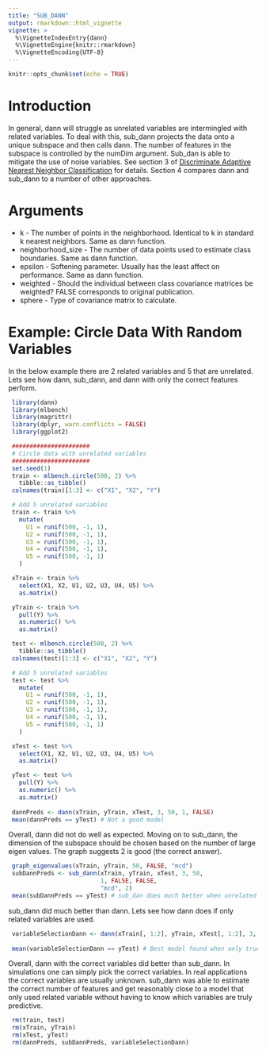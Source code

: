 ```yaml
---
title: "SUB_DANN"
output: rmarkdown::html_vignette
vignette: >
  %\VignetteIndexEntry{dann}
  %\VignetteEngine{knitr::rmarkdown}
  %\VignetteEncoding{UTF-8}
---
```


```r
knitr::opts_chunk$set(echo = TRUE)
```

# Introduction
In general, dann will struggle as unrelated variables are intermingled with related variables. To deal with this, sub_dann projects the data onto a unique subspace and then calls dann. The number of features in the subspace is controlled by the numDim argument. Sub_dan is able to mitigate the use of noise variables. See section 3 of [Discriminate Adaptive Nearest Neighbor Classification](https://web.stanford.edu/~hastie/Papers/dann_IEEE.pdf) for details. Section 4 compares dann and sub_dann to a number of other approaches.

# Arguments
* k - The number of points in the neighborhood. Identical to k in standard k nearest neighbors. Same as dann function.
* neighborhood_size - The number of data points used to estimate class boundaries. Same as dann function.
* epsilon - Softening parameter. Usually has the least affect on performance. Same as dann function.
* weighted - Should the individual between class covariance matrices be weighted? FALSE corresponds to original publication.
* sphere - Type of covariance matrix to calculate.

# Example: Circle Data With Random Variables
In the below example there are 2 related variables and 5 that are unrelated. Lets see how dann, sub_dann, and dann with only the correct features perform.

```r
 library(dann)
 library(mlbench)
 library(magrittr)
 library(dplyr, warn.conflicts = FALSE)
 library(ggplot2)

 ######################
 # Circle data with unrelated variables
 ######################
 set.seed(1)
 train <- mlbench.circle(500, 2) %>%
   tibble::as_tibble()
 colnames(train)[1:3] <- c("X1", "X2", "Y")

 # Add 5 unrelated variables
 train <- train %>%
   mutate(
     U1 = runif(500, -1, 1),
     U2 = runif(500, -1, 1),
     U3 = runif(500, -1, 1),
     U4 = runif(500, -1, 1),
     U5 = runif(500, -1, 1)
   )

 xTrain <- train %>%
   select(X1, X2, U1, U2, U3, U4, U5) %>%
   as.matrix()

 yTrain <- train %>%
   pull(Y) %>%
   as.numeric() %>%
   as.matrix()

 test <- mlbench.circle(500, 2) %>%
   tibble::as_tibble()
 colnames(test)[1:3] <- c("X1", "X2", "Y")

 # Add 5 unrelated variables
 test <- test %>%
   mutate(
     U1 = runif(500, -1, 1),
     U2 = runif(500, -1, 1),
     U3 = runif(500, -1, 1),
     U4 = runif(500, -1, 1),
     U5 = runif(500, -1, 1)
   )

 xTest <- test %>%
   select(X1, X2, U1, U2, U3, U4, U5) %>%
   as.matrix()

 yTest <- test %>%
   pull(Y) %>%
   as.numeric() %>%
   as.matrix()
 
 dannPreds <- dann(xTrain, yTrain, xTest, 3, 50, 1, FALSE)
 mean(dannPreds == yTest) # Not a good model
```

Overall, dann did not do well as expected. Moving on to sub_dann, the dimension of the subspace should be chosen based on the number of large eigen values. The graph suggests 2 is good (the correct answer).

```r
 
 graph_eigenvalues(xTrain, yTrain, 50, FALSE, "mcd")
 subDannPreds <- sub_dann(xTrain, yTrain, xTest, 3, 50,
                          1, FALSE, FALSE,
                          "mcd", 2)
 mean(subDannPreds == yTest) # sub_dan does much better when unrelated variables are present.
```

sub_dann did much better than dann. Lets see how dann does if only related variables are used.
 
```r
 variableSelectionDann <- dann(xTrain[, 1:2], yTrain, xTest[, 1:2], 3, 50, 1, FALSE)
 
 mean(variableSelectionDann == yTest) # Best model found when only true predictors are used.
```

Overall, dann with the correct variables did better than sub_dann. In simulations one can simply pick the correct variables. In real applications the correct variables are usually unknown. sub_dann was able to estimate the correct number of features and get reasonably close to a model that only used related variable without having to know which variables are truly predictive. 


```r
 rm(train, test)
 rm(xTrain, yTrain)
 rm(xTest, yTest)
 rm(dannPreds, subDannPreds, variableSelectionDann)
```

